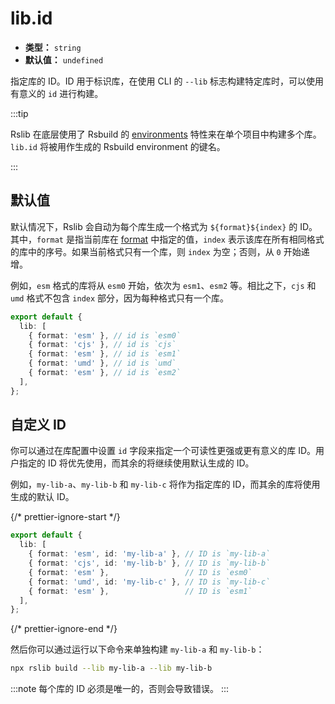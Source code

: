# lib.id

- **类型：** `string`
- **默认值：** `undefined`

指定库的 ID。ID 用于标识库，在使用 CLI 的 `--lib` 标志构建特定库时，可以使用有意义的 `id` 进行构建。

:::tip

Rslib 在底层使用了 Rsbuild 的 [environments](https://rsbuild.rs/guide/advanced/environments) 特性来在单个项目中构建多个库。`lib.id` 将被用作生成的 Rsbuild environment 的键名。

:::

## 默认值

默认情况下，Rslib 会自动为每个库生成一个格式为 `${format}${index}` 的 ID。其中，`format` 是指当前库在 [format](/config/lib/format) 中指定的值，`index` 表示该库在所有相同格式的库中的序号。如果当前格式只有一个库，则 `index` 为空；否则，从 `0` 开始递增。

例如，`esm` 格式的库将从 `esm0` 开始，依次为 `esm1`、`esm2` 等。相比之下，`cjs` 和 `umd` 格式不包含 `index` 部分，因为每种格式只有一个库。

```ts title="rslib.config.ts"
export default {
  lib: [
    { format: 'esm' }, // id is `esm0`
    { format: 'cjs' }, // id is `cjs`
    { format: 'esm' }, // id is `esm1`
    { format: 'umd' }, // id is `umd`
    { format: 'esm' }, // id is `esm2`
  ],
};
```

## 自定义 ID

你可以通过在库配置中设置 `id` 字段来指定一个可读性更强或更有意义的库 ID。用户指定的 ID 将优先使用，而其余的将继续使用默认生成的 ID。

例如，`my-lib-a`、`my-lib-b` 和 `my-lib-c` 将作为指定库的 ID，而其余的库将使用生成的默认 ID。

{/* prettier-ignore-start */}
```ts title="rslib.config.ts"
export default {
  lib: [
    { format: 'esm', id: 'my-lib-a' }, // ID is `my-lib-a`
    { format: 'cjs', id: 'my-lib-b' }, // ID is `my-lib-b`
    { format: 'esm' },                 // ID is `esm0`
    { format: 'umd', id: 'my-lib-c' }, // ID is `my-lib-c`
    { format: 'esm' },                 // ID is `esm1`
  ],
};
```
{/* prettier-ignore-end */}

然后你可以通过运行以下命令来单独构建 `my-lib-a` 和 `my-lib-b`：

```bash
npx rslib build --lib my-lib-a --lib my-lib-b
```

:::note
每个库的 ID 必须是唯一的，否则会导致错误。
:::
